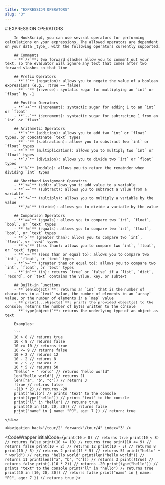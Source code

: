 ```yaml
---
title: "EXPRESSION OPERATORS"
slug: "3"
---
```



<InstructionsWrapper>
	<div className="instructions-main">
		# EXPRESSION OPERATORS

		In HookScript, you can use several operators for performing calculations on your expressions. The allowed operators are dependent on your data _type_, with the following operators currently supported.

		## Comments
		- **`//`**: two forward slashes allow you to comment out your text, so the evaluator will ignore any text that comes after two forward slashes on that line
		
		## Prefix Operators
		- **`!`** (negation): allows you to negate the value of a boolean expressions (e.g., !true == false)
		- **`-`** (reverse): syntatic sugar for multiplying an `int` or `float` by -1

		## Postfix Operators
		- **`++`** (increment): syntactic sugar for adding 1 to an `int` or `float`
		- **`--`** (decrement): syntactic sugar for subtracting 1 from an `int` or `float`

		## Arithmetic Operators
		- **`+`** (addition): allows you to add two `int` or `float` types, or concatenate `text` types
		- **`-`** (subtraction): allows you to substract two `int` or `float` types
		- **`*`** (multiplication): allows you to multiply two `int` or `float` types
		- **`/`** (division): allows you to divide two `int` or `float` types
		- **`%`** (modulo): allows you to return the remainder when dividing `int` types

		## Shorthand Assignment Operators
		- **`+=`** (add): allows you to add value to a variable
		- **`-=`** (subtract): allows you to subtract a value from a variable
		- **`*=`** (multiply): allows you to multiply a variable by the value
		- **`/=`** (divide): allows you to divide a variable by the value

		## Comparison Operators
		- **`==`** (equals): allows you to compare two `int`, `float`, `bool`, or `text` types
		- **`!=`** (equals): allows you to compare two `int`, `float`, `bool`, or `text` types
		- **`>`** (greater than): allows you to compare two `int`, `float`, or `text` types
		- **`<`** (less than): allows you to compare two `int`, `float`, or `text` types
		- **`<=`** (less than or equal to): allows you to compare two `int`, `float`, or `text` types
		- **`>=`** (greater than or equal to): allows you to compare two `int`, `float`, or `text` types
		- **`in`** (in): returns `true` or `false` if a `list`, `dict`, `record`, or `text` contains the value, key, or subtext

		## Built-in Functions
		- **`len(object)`**: returns an `int` that is the number of characters in a `text` value, the number of elements in an `array` value, or the number of elements in a `map` value
		- **`print(...objects)`**: prints the provided object(s) to the console; returns the number of bytes written to the console
		- **`type(object)`**: returns the underlying type of an object as text

		Examples:

		```
		10 > 8 // returns true
		10 < 8 // returns false
		10 >= 10 // returns true
		10 <= 9 // returns false
		10 + 2 // returns 12
		10 - 2 // returns 8
		10 / 5 // returns 2
		10 * 5 // returns 50
		"hello" + " world" // returns "hello world"
		len("hello world") // returns 11
		len(["a", "b", "c"]) // returns 3
		!true // returns false
		-(10 * 2) // returns -20
		print("hello") // prints "text" to the console
		print(type("hello")) // prints "text" to the console
		print("ll" in "hello") // returns true
		print(40 in [10, 20, 30]) // returns false
		print("name" in { name: "PJ", age: 7 }) // returns true
		```
	</div>

	<Navigation back="/tour/2" forward="/tour/4" index="3" />

</InstructionsWrapper>

<CodeWrapper initialCode={`print(10 > 8) // returns true
print(10 < 8) // returns false
print(10 >= 10) // returns true
print(10 <= 9) // returns false
print(10 + 2) // returns 12
print(10 - 2) // returns 8
print(10 / 5) // returns 2
print(10 * 5) // returns 50
print("hello" + " world") // returns "hello world"
print(len("hello world")) // returns 11
print(len(["a", "b", "c"])) // returns 3
print(!true) // returns false
print(-(10 * 2)) // returns -20
print(type("hello")) // prints "text" to the console
print("ll" in "hello") // returns true
print(40 in [10, 20, 30]) // returns false
print("name" in { name: "PJ", age: 7 }) // returns true
`}>
</CodeWrapper>